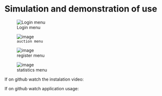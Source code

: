 # Simulation and demonstration of use

![Login menu](images/title.png)

![`auction menu`](images/auction_picture.png){alt="image"}

![register menu](images/registration.png){alt="image"}

![statistics menu](images/statistics.png){alt="image"}

If on github watch the instalation video:

If on github watch application usage:
